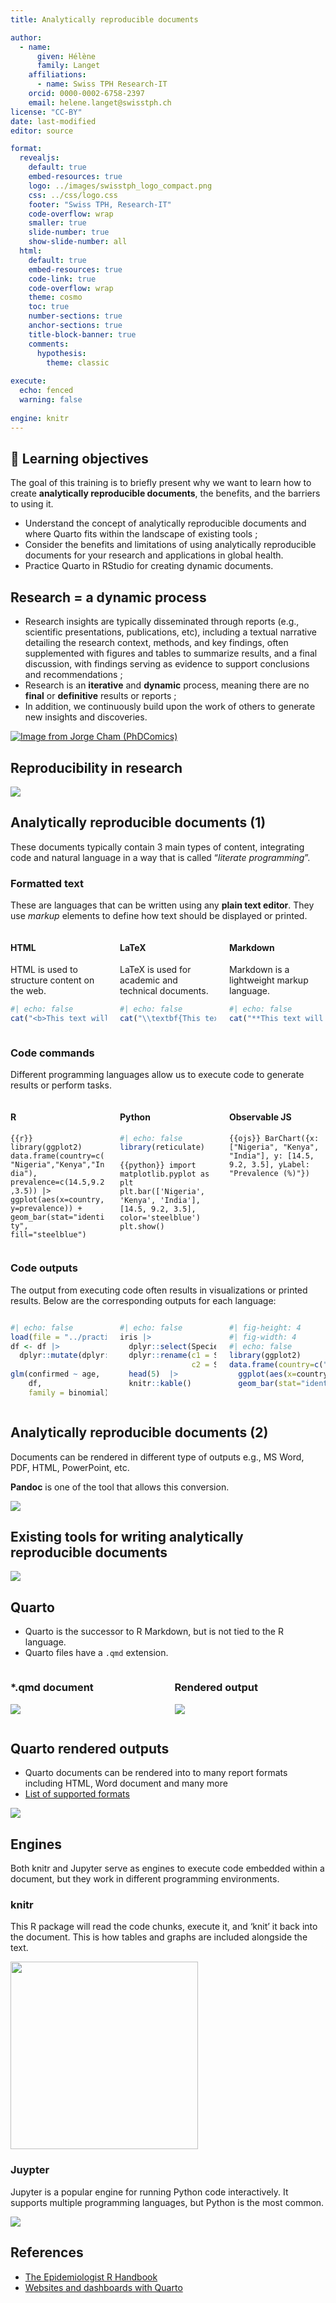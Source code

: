 ```yaml
---
title: Analytically reproducible documents

author:
  - name:
      given: Hélène
      family: Langet
    affiliations:
      - name: Swiss TPH Research-IT
    orcid: 0000-0002-6758-2397
    email: helene.langet@swisstph.ch
license: "CC-BY"
date: last-modified
editor: source

format:
  revealjs:
    default: true
    embed-resources: true
    logo: ../images/swisstph_logo_compact.png
    css: ../css/logo.css
    footer: "Swiss TPH, Research-IT"
    code-overflow: wrap
    smaller: true
    slide-number: true
    show-slide-number: all
  html:
    default: true
    embed-resources: true
    code-link: true
    code-overflow: wrap
    theme: cosmo
    toc: true
    number-sections: true
    anchor-sections: true
    title-block-banner: true
    comments:
      hypothesis: 
        theme: classic
    
execute:
  echo: fenced
  warning: false
  
engine: knitr
---
```


## 🎯 Learning objectives

The goal of this training is to briefly present why we want to learn how to create **analytically reproducible documents**, the benefits, and the barriers to using it.

-   Understand the concept of analytically reproducible documents and where Quarto fits within the landscape of existing tools ;
-   Consider the benefits and limitations of using analytically reproducible documents for your research and applications in global health.
-   Practice Quarto in RStudio for creating dynamic documents.

## Research = a dynamic process

-   Research insights are typically disseminated through reports (e.g., scientific presentations, publications, etc), including a textual narrative detailing the research context, methods, and key findings, often supplemented with figures and tables to summarize results, and a final discussion, with findings serving as evidence to support conclusions and recommendations ;
-   Research is an **iterative** and **dynamic** process, meaning there are no **final** or **definitive** results or reports ;
-   In addition, we continuously build upon the work of others to generate new insights and discoveries.

[![Image from Jorge Cham (PhDComics)](images/phd031214s.gif){fig-align="center"}](https://phdcomics.com/comics/archive.php?comicid=1689)

## Reproducibility in research

![](../images/reproducibility.png){fig-align="center"}

## Analytically reproducible documents (1)

These documents typically contain 3 main types of content, integrating code and natural language in a way that is called "*literate programming*".

::: panel-tabset
### Formatted text

These are languages that can be written using any **plain text editor**. They use *markup* elements to define how text should be displayed or printed.

::: columns
::: {.column width="33%"}
#### HTML

HTML is used to structure content on the web.

```r
#| echo: false
cat("<b>This text will be displayed in bold</b>")
```
:::

::: {.column width="33%"}
#### LaTeX

LaTeX is used for academic and technical documents.

```r
#| echo: false
cat("\\textbf{This text will be displayed in bold}")
```
:::

::: {.column width="33%"}
#### Markdown

Markdown is a lightweight markup language.

```r
#| echo: false
cat("**This text will be displayed in bold**")
```
:::
:::

### Code commands

Different programming languages allow us to execute code to generate results or perform tasks.

::: columns
::: {.column width="33%"}
#### R

```{{r}}
library(ggplot2)
data.frame(country=c("Nigeria","Kenya","India"), prevalence=c(14.5,9.2,3.5)) |>
  ggplot(aes(x=country, y=prevalence)) +
  geom_bar(stat="identity", fill="steelblue")
```
:::

::: {.column width="33%"}
#### Python

```r
#| echo: false
library(reticulate)
```

```{{python}}
import matplotlib.pyplot as plt
plt.bar(['Nigeria', 'Kenya', 'India'], [14.5, 9.2, 3.5], color='steelblue')
plt.show()
```
:::

::: {.column width="33%"}
#### Observable JS

```{{ojs}}
BarChart({x: ["Nigeria", "Kenya", "India"], y: [14.5, 9.2, 3.5], yLabel: "Prevalence (%)"})
```
:::
:::

### Code outputs

The output from executing code often results in visualizations or printed results. Below are the corresponding outputs for each language:

::: columns
::: {.column width="33%"}
```r
#| echo: false
load(file = "../practicals/df1.RData")
df <- df |>
  dplyr::mutate(dplyr::across(c(sex, confirmed, death),
                              as.factor))
glm(confirmed ~ age,
    df,
    family = binomial)
```
:::

::: {.column width="33%"}
```r
#| echo: false
iris |>
  dplyr::select(Species, Sepal.Length) |> 
  dplyr::rename(c1 = Species,
                c2 = Sepal.Length) |> 
  head(5)  |>
  knitr::kable()
```
:::

::: {.column width="33%"}
```r
#| fig-height: 4
#| fig-width: 4
#| echo: false
library(ggplot2)
data.frame(country=c("Nigeria","Kenya","India"), prevalence=c(14.5,9.2,3.5)) |>
  ggplot(aes(x=country, y=prevalence)) +
  geom_bar(stat="identity", fill="steelblue")
```
:::
:::
:::

## Analytically reproducible documents (2)

Documents can be rendered in different type of outputs e.g., MS Word, PDF, HTML, PowerPoint, etc.

**Pandoc** is one of the tool that allows this conversion.

![](../images/paste-ABFB521E.png){fig-align="center"}

## Existing tools for writing analytically reproducible documents

![](../images/tools.png){fig-align="center"}

## Quarto

-   Quarto is the successor to R Markdown, but is not tied to the R language.
-   Quarto files have a `.qmd` extension.

::: columns
::: {.column width="50%"}
### \*.qmd document

![](../images/qmd_structure.png)
:::

::: {.column width="50%"}
### Rendered output

![](../images/qmd_rendered.png)
:::
:::

## Quarto rendered outputs

-   Quarto documents can be rendered into to many report formats including HTML, Word document and many more
-   [List of supported formats](https://quarto.org/docs/output-formats/all-formats.html)

![](images/clipboard-1220364644.png){fig-align="center"}

## Engines

Both knitr and Jupyter serve as engines to execute code embedded within a document, but they work in different programming environments.

::: panel-tabset
### knitr

This R package will read the code chunks, execute it, and 'knit' it back into the document. This is how tables and graphs are included alongside the text.

![](images/knitr-rmarkdown-logos-50-1.webp){fig-align="center" width="300"}

### Juypter

Jupyter is a popular engine for running Python code interactively. It supports multiple programming languages, but Python is the most common.

![](images/images.png){fig-align="center"}
:::

## References

-   [The Epidemiologist R Handbook](https://epirhandbook.com)
-   [Websites and dashboards with Quarto](https://thegraphcourses.org/courses/websites-and-dashboards-with-r/)
